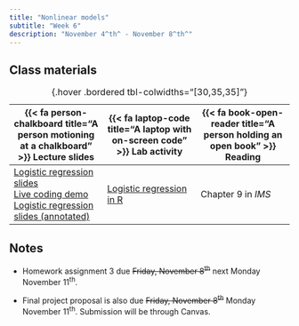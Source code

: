 ```yaml
---
title: "Nonlinear models"
subtitle: "Week 6"
description: "November 4^th^ - November 8^th^"
---
```


## Class materials

| {{< fa person-chalkboard title="A person motioning at a chalkboard" >}} Lecture slides | {{< fa laptop-code title="A laptop with on-screen code" >}} Lab activity | {{< fa book-open-reader title="A person holding an open book" >}} Reading |
|------------------------|------------------------|------------------------|
| [Logistic regression slides](handouts/week6-handout.pdf){target="_blank"} <br/> [Live coding demo](live-coding/week6/week6-live-coding.qmd) <br/> [Logistic regression slides (annotated)](handouts/week6-handout-annotated.pdf){target="_blank"} | [Logistic regression in R](labs/week-6-lab.qmd){target="\"_blank"} | Chapter 9 in *IMS* |

: {.hover .bordered tbl-colwidths="\[30,35,35\]"}

## Notes

-   Homework assignment 3 due ~~Friday, November 8^th^~~ next Monday November 11^th^.

-   Final project proposal is also due ~~Friday, November 8^th^~~ Monday November 11^th^. Submission will be through Canvas.
